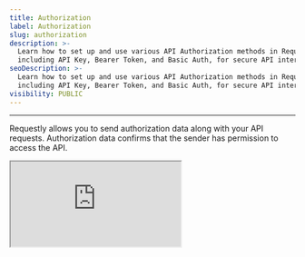 ```yaml
---
title: Authorization
label: Authorization
slug: authorization
description: >-
  Learn how to set up and use various API Authorization methods in Requestly,
  including API Key, Bearer Token, and Basic Auth, for secure API interactions.
seoDescription: >-
  Learn how to set up and use various API Authorization methods in Requestly,
  including API Key, Bearer Token, and Basic Auth, for secure API interactions.
visibility: PUBLIC
---
```

***

Requestly allows you to send authorization data along with your API requests. Authorization data confirms that the sender has permission to access the API.

<iframe src="https://youtu.be/pnZ8toyzjAM" />

## Request Authorization

Authorization data can be entered in the Authorization tab, which is available at both the collection and request levels. If auth data is specified at the collection level, all APIs in that collection will use it unless they have their own Authorization Data or have selected "NO-AUTH." Requestly automatically populates these authorization details in the relevant parts of the request, based on the selected auth type.

## Steps to Add Authorization

<Steps>
  <Step title="Open a Request or Collection">
    Click on any request or collection to begin setting up authorization.

    <img src="/images/authorization/bff6af01-a980-412b-8b68-26c775ce6e55.png" align="center" fullwidth="false" />
  </Step>

  <Step title="Access the Authorization Tab">
    Navigate to the Authorization tab and select the appropriate authorization type from the dropdown menu. Supported authorization types include "No Auth," "Inherit auth from parent," "API Key," "Bearer Tokens," and "Basic Auth."

    <img src="/images/authorization/d2323c4f-282b-4d5e-b1dc-31649edd9702.png" align="center" fullwidth="false" />
  </Step>

  <Step title="Enter Authorization Details">
    Each authorization type has specific fields that must be filled. Below are the details for each type:

    #### No Auth

    Requestly won’t send authorization details with a request unless you specify an auth type. If your request doesn’t require authorization, select "No Auth" from the Auth Type dropdown list.

    <img src="/images/authorization/f222a398-7997-4621-adf5-59b9594c039f.png" align="center" fullwidth="false" />

    #### Inherit Auth from Parent

    Requestly uses the auth applied at the parent level. The inherited properties are populated when the request is sent. This works for API requests and sub-collections.

    <img src="/images/authorization/1ec7caab-8612-4bf0-a794-97c4c7d832c5.png" align="center" fullwidth="false" />

    #### API Key

    Requestly allows you to send key-value pairs along with the request data. These can be added to either Headers or Query Params. Select "API Key" from the Auth Type list, then enter your key name and value. Choose "Header" or "Query Params" from the "Add to" dropdown list for their inclusion. Variable storage enhances security.

    <img src="/images/authorization/1d01ebb8-282e-478d-87fd-01a1646cdd40.png" align="center" fullwidth="false" />

    #### Bearer Tokens

    Bearer tokens enable requests to authenticate using an access key such as a JSON Web Token (JWT). Tokens are included in the request header. Select "Bearer Token" from the Auth Type dropdown and enter the token value. For additional security, store the token in a variable and reference it by name.

    <img src="/images/authorization/de9fed66-ee47-4d40-927b-d4214c162432.png" align="center" fullwidth="false" />

    Requestly appends the token value to the text "Bearer" in the required format in the Authorization header.

    #### Basic Auth

    Basic authentication involves sending a verified username and password with your request. Select "Basic Auth" from the Auth Type dropdown. Enter your API username and password in the respective fields. For extra security, store these in variables.

    <img src="/images/authorization/2238bb19-24e6-454e-9271-2f947349705b.png" align="center" fullwidth="false" />

    In the request headers, the Authorization header passes the API a Base64 encoded string representing the username and password, appended to the text "Basic."
  </Step>

  <Step title="Test the Request">
    Click "Send" to ensure that the authorization data is sent along with the API request.
  </Step>
</Steps>

## Variable Support and Export

Requestly supports the use of variables in Authorization Values, allowing flexibility and reuse across multiple requests or collections. Variables can store sensitive data securely and simplify updates when values change. For instance, you can define API tokens or credentials as variables and reference them in authorization fields.

<img src="/images/authorization/e5ffe9af-749f-4b37-9dd9-61ea5caae1e0.png" align="center" fullwidth="false" />

While authorization data can be exported alongside requests or collections, note that variable values themselves are not exported. This ensures the security of sensitive data and prevents accidental sharing of confidential information. Users need to define variable values locally when importing shared requests or collections.
